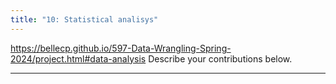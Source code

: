 ```yaml
---
title: "10: Statistical analisys"
---
```


<https://bellecp.github.io/597-Data-Wrangling-Spring-2024/project.html#data-analysis>
Describe your contributions below.

* * *
